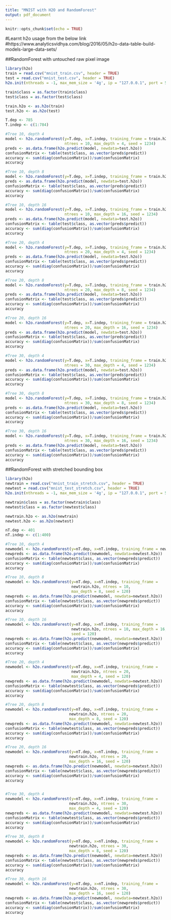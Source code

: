 ```yaml
---
title: "MNIST with H2O and RandomForest"
output: pdf_document
---
```


```r
knitr::opts_chunk$set(echo = TRUE)
```

#Learnt h2o usage from the below link
#https://www.analyticsvidhya.com/blog/2016/05/h2o-data-table-build-models-large-data-sets/

##RandomForest with untouched raw pixel image

```r
library(h2o)
train = read.csv("mnist_train.csv", header = TRUE)
test = read.csv("mnist_test.csv", header = TRUE)
h2o.init(nthreads = -1, max_mem_size = '4g', ip = "127.0.0.1", port = 50001)

train$class = as.factor(train$class)
test$class = as.factor(test$class)

train.h2o <- as.h2o(train)
test.h2o <- as.h2o(test)

T.dep <- 785
T.indep <- c(1:784)

#Tree 10, depth 4
model <- h2o.randomForest(y=T.dep, x=T.indep, training_frame = train.h2o,
                          ntrees = 10, max_depth = 4, seed = 1234)
preds <- as.data.frame(h2o.predict(model, newdata=test.h2o))
confusionMatrix <- table(test$class, as.vector(preds$predict))
accuracy <- sum(diag(confusionMatrix))/sum(confusionMatrix)
accuracy

#Tree 10, depth 8
model <- h2o.randomForest(y=T.dep, x=T.indep, training_frame = train.h2o, ntrees = 10, max_depth = 8, seed = 1234)
preds <- as.data.frame(h2o.predict(model, newdata=test.h2o))
confusionMatrix <- table(test$class, as.vector(preds$predict))
accuracy <- sum(diag(confusionMatrix))/sum(confusionMatrix)
accuracy

#Tree 10, depth 16
model <- h2o.randomForest(y=T.dep, x=T.indep, training_frame = train.h2o,
                          ntrees = 10, max_depth = 16, seed = 1234)
preds <- as.data.frame(h2o.predict(model, newdata=test.h2o))
confusionMatrix <- table(test$class, as.vector(preds$predict))
accuracy <- sum(diag(confusionMatrix))/sum(confusionMatrix)
accuracy

#Tree 20, depth 4
model <- h2o.randomForest(y=T.dep, x=T.indep, training_frame = train.h2o,
                          ntrees = 20, max_depth = 4, seed = 1234)
preds <- as.data.frame(h2o.predict(model, newdata=test.h2o))
confusionMatrix <- table(test$class, as.vector(preds$predict))
accuracy <- sum(diag(confusionMatrix))/sum(confusionMatrix)
accuracy

#Tree 20, depth 8
model <- h2o.randomForest(y=T.dep, x=T.indep, training_frame = train.h2o,
                          ntrees = 20, max_depth = 8, seed = 1234)
preds <- as.data.frame(h2o.predict(model, newdata=test.h2o))
confusionMatrix <- table(test$class, as.vector(preds$predict))
accuracy <- sum(diag(confusionMatrix))/sum(confusionMatrix)
accuracy

#Tree 20, depth 16
model <- h2o.randomForest(y=T.dep, x=T.indep, training_frame = train.h2o,
                          ntrees = 20, max_depth = 16, seed = 1234)
preds <- as.data.frame(h2o.predict(model, newdata=test.h2o))
confusionMatrix <- table(test$class, as.vector(preds$predict))
accuracy <- sum(diag(confusionMatrix))/sum(confusionMatrix)
accuracy

#Tree 30, depth 4
model <- h2o.randomForest(y=T.dep, x=T.indep, training_frame = train.h2o,
                          ntrees = 30, max_depth = 4, seed = 1234)
preds <- as.data.frame(h2o.predict(model, newdata=test.h2o))
confusionMatrix <- table(test$class, as.vector(preds$predict))
accuracy <- sum(diag(confusionMatrix))/sum(confusionMatrix)
accuracy

#Tree 30, depth 8
model <- h2o.randomForest(y=T.dep, x=T.indep, training_frame = train.h2o,
                          ntrees = 30, max_depth = 8, seed = 1234)
preds <- as.data.frame(h2o.predict(model, newdata=test.h2o))
confusionMatrix <- table(test$class, as.vector(preds$predict))
accuracy <- sum(diag(confusionMatrix))/sum(confusionMatrix)
accuracy

#Tree 30, depth 16
model <- h2o.randomForest(y=T.dep, x=T.indep, training_frame = train.h2o,
                          ntrees = 30, max_depth = 16, seed = 1234)
preds <- as.data.frame(h2o.predict(model, newdata=test.h2o))
confusionMatrix <- table(test$class, as.vector(preds$predict))
accuracy <- sum(diag(confusionMatrix))/sum(confusionMatrix)
accuracy
```


##RandomForest with stretched bounding box

```r
library(h2o)
newtrain = read.csv("mnist_train_stretch.csv", header = TRUE)
newtest = read.csv("mnist_test_stretch.csv", header = TRUE)
h2o.init(nthreads = -1, max_mem_size = '4g', ip = "127.0.0.1", port = 50001)

newtrain$class = as.factor(newtrain$class)
newtest$class = as.factor(newtest$class)

newtrain.h2o <- as.h2o(newtrain)
newtest.h2o <- as.h2o(newtest)

nT.dep <- 401
nT.indep <- c(1:400)

#Tree 10, depth 4
newmodel <- h2o.randomForest(y=nT.dep, x=nT.indep, training_frame = newtrain.h2o, ntrees = 10, max_depth = 4, seed = 120)
newpreds <- as.data.frame(h2o.predict(newmodel, newdata=newtest.h2o))
confusionMatrix <- table(newtest$class, as.vector(newpreds$predict))
accuracy <- sum(diag(confusionMatrix))/sum(confusionMatrix)
accuracy

#Tree 10, depth 8
newmodel <- h2o.randomForest(y=nT.dep, x=nT.indep, training_frame =
                             newtrain.h2o, ntrees = 10, 
                             max_depth = 8, seed = 120)
newpreds <- as.data.frame(h2o.predict(newmodel, newdata=newtest.h2o))
confusionMatrix <- table(newtest$class, as.vector(newpreds$predict))
accuracy <- sum(diag(confusionMatrix))/sum(confusionMatrix)
accuracy

#Tree 10, depth 16
newmodel <- h2o.randomForest(y=nT.dep, x=nT.indep, training_frame =
                             newtrain.h2o, ntrees = 10, max_depth = 16,
                             seed = 120)
newpreds <- as.data.frame(h2o.predict(newmodel, newdata=newtest.h2o))
confusionMatrix <- table(newtest$class, as.vector(newpreds$predict))
accuracy <- sum(diag(confusionMatrix))/sum(confusionMatrix)
accuracy

#Tree 20, depth 4
newmodel <- h2o.randomForest(y=nT.dep, x=nT.indep, training_frame =
                             newtrain.h2o, ntrees = 20,
                             max_depth = 4, seed = 120)
newpreds <- as.data.frame(h2o.predict(newmodel, newdata=newtest.h2o))
confusionMatrix <- table(newtest$class, as.vector(newpreds$predict))
accuracy <- sum(diag(confusionMatrix))/sum(confusionMatrix)
accuracy

#Tree 20, depth 8
newmodel <- h2o.randomForest(y=nT.dep, x=nT.indep, training_frame =
                            newtrain.h2o, ntrees = 20,
                            max_depth = 8, seed = 120)
newpreds <- as.data.frame(h2o.predict(newmodel, newdata=newtest.h2o))
confusionMatrix <- table(newtest$class, as.vector(newpreds$predict))
accuracy <- sum(diag(confusionMatrix))/sum(confusionMatrix)
accuracy

#Tree 20, depth 16
newmodel <- h2o.randomForest(y=nT.dep, x=nT.indep, training_frame =
                            newtrain.h2o, ntrees = 20,
                            max_depth = 16, seed = 120)
newpreds <- as.data.frame(h2o.predict(newmodel, newdata=newtest.h2o))
confusionMatrix <- table(newtest$class, as.vector(newpreds$predict))
accuracy <- sum(diag(confusionMatrix))/sum(confusionMatrix)
accuracy


#Tree 30, depth 4
newmodel <- h2o.randomForest(y=nT.dep, x=nT.indep, training_frame =
                            newtrain.h2o, ntrees = 30,
                            max_depth = 4, seed = 120)
newpreds <- as.data.frame(h2o.predict(newmodel, newdata=newtest.h2o))
confusionMatrix <- table(newtest$class, as.vector(newpreds$predict))
accuracy <- sum(diag(confusionMatrix))/sum(confusionMatrix)
accuracy

#Tree 30, depth 8
newmodel <- h2o.randomForest(y=nT.dep, x=nT.indep, training_frame =
                            newtrain.h2o, ntrees = 30,
                            max_depth = 8, seed = 120)
newpreds <- as.data.frame(h2o.predict(newmodel, newdata=newtest.h2o))
confusionMatrix <- table(newtest$class, as.vector(newpreds$predict))
accuracy <- sum(diag(confusionMatrix))/sum(confusionMatrix)
accuracy

#Tree 30, depth 16
newmodel <- h2o.randomForest(y=nT.dep, x=nT.indep, training_frame =
                            newtrain.h2o, ntrees = 30,
                            max_depth = 16, seed = 120)
newpreds <- as.data.frame(h2o.predict(newmodel, newdata=newtest.h2o))
confusionMatrix <- table(newtest$class, as.vector(newpreds$predict))
accuracy <- sum(diag(confusionMatrix))/sum(confusionMatrix)
accuracy
```


